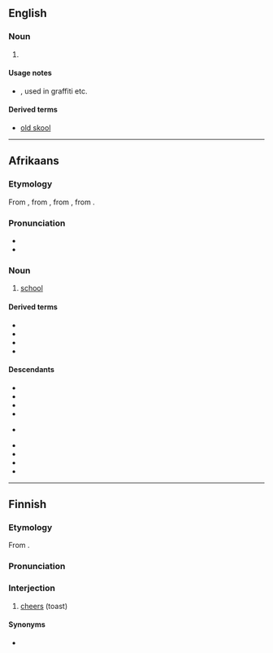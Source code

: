 ==English==

===Noun===
{{en-noun}}

# {{misspelling of|en|school}}

====Usage notes====
* {{w|Sensational spelling}}, used in graffiti etc.

====Derived terms====
* [[old skool]]

----

==Afrikaans==

===Etymology===
From {{inh|af|nl|school}}, from {{inh|af|dum|schôle}}, from {{der|af|la|schola}}, from {{der|af|grc|σχολή}}.

===Pronunciation===
* {{IPA|af|/skʊə̯l/}}
* {{audio|af|LL-Q14196 (afr)-Oesjaar-skool.wav|Audio}}

===Noun===
{{af-noun|skole|skooltjie}}

# [[school]]

====Derived terms====
* {{l|af|dorpskool}}
* {{l|af|hoërskool}}
* {{l|af|kleuterskool}}
* {{l|af|laerskool}}

====Descendants====
* {{desc|nd|isikolo|bor=1}}
* {{desc|bor=1|ngh|skool}}
* {{desc|st|sekolo|bor=1}}
* {{desc|nr|isikolo|bor=1}}
* {{desc|sn|chikoro|bor=1}} {{q|through a Nguni intermediate}}
* {{desc|ts|xikolo|bor=1}}
* {{desc|ve|tshikolo|bor=1}}
* {{desc|xh|isikolo|bor=1}}
* {{desc|zu|isikole|bor=1}}

----

==Finnish==

===Etymology===
From {{bor|fi|sv|skål}}.

===Pronunciation===
{{fi-p}}

===Interjection===
{{head|fi|interjection|head=skool!}}

# [[cheers]] (toast)

====Synonyms====
* {{l|fi|kippis}}